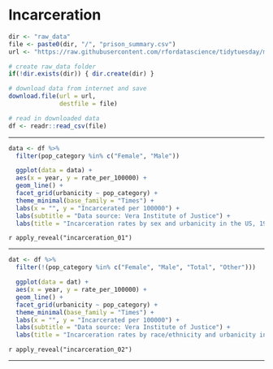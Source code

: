 # Incarceration


```r
dir <- "raw_data"
file <- paste0(dir, "/", "prison_summary.csv")
url <- "https://raw.githubusercontent.com/rfordatascience/tidytuesday/master/data/2019/2019-01-22/prison_summary.csv"

# create raw_data folder
if(!dir.exists(dir)) { dir.create(dir) }

# download data from internet and save
download.file(url = url, 
              destfile = file)

# read in downloaded data
df <- readr::read_csv(file)
```

---


```r
data <- df %>% 
  filter(pop_category %in% c("Female", "Male")) 
```

```r
  ggplot(data = data) + 
  aes(x = year, y = rate_per_100000) +
  geom_line() +
  facet_grid(urbanicity ~ pop_category) +
  theme_minimal(base_family = "Times") +
  labs(x = "", y = "Incarcerated per 100000") +
  labs(subtitle = "Data source: Vera Institute of Justice") +
  labs(title = "Incarceration rates by sex and urbanicity in the US, 1983-2015")
```


`r apply_reveal("incarceration_01")`

---

```r
dat <- df %>% 
  filter(!(pop_category %in% c("Female", "Male", "Total", "Other"))) 
```


```r
  ggplot(data = dat) + 
  aes(x = year, y = rate_per_100000) +
  geom_line() +
  facet_grid(urbanicity ~ pop_category) +
  theme_minimal(base_family = "Times") +
  labs(x = "", y = "Incarcerated per 100000") +
  labs(subtitle = "Data source: Vera Institute of Justice") +
  labs(title = "Incarceration rates by race/ethnicity and urbanicity in the US, 1983-2015") 
```

`r apply_reveal("incarceration_02")`

---
